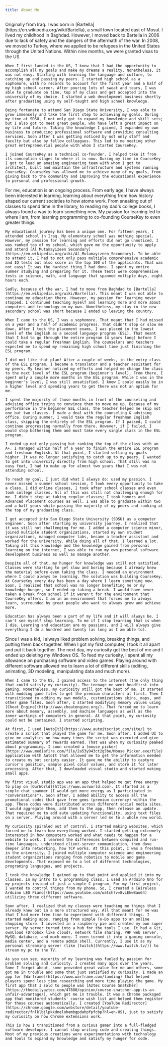 ```yaml
---
title: About Me
---
```



<Tabs queryString="section">
  <TabItem value="Summary" label="Summary" default>
    Originally from Iraq. I was born in [Bartella](https://en.wikipedia.org/wiki/Bartella), a small town located east of Mosul. I lived my childhood in Baghdad. However, I moved back to Bartella in 2006 due to lack of safety and the dangers of the aftermath of the war. In 2008, we moved to Turkey, where we applied to be refugees in the United States through the United Nations. Within nine months, we were granted visas to the US.
    
    When I first landed in the US, I knew that I had the opportunity to accomplish all my goals and make my dreams a reality. Nonetheless, it was not easy. Starting with learning the language and culture, to catching up and passing my peers. I started high school as a sophomore, with no records to account for the first year and a half of my high school career. After pouring lots of sweat and tears, I was able to graduate on time, top of my class and get accepted into the university of my choice. I started a web development business shortly after graduating using my self-taught and high school knowledge.

    Being fortunate to attend San Diego State University, I was able to grow immensely and take the first step to achieving my goals. During my time at SDSU, I not only got to expand my knowledge and skill sets; but I also got to meet great people, who have left a great impact on my life and future. Taking the knowledge I gained, I expanded my own business to producing professional software and providing consulting services. Soon after I was getting noticed by not only staff and faculty but also by fellow colleagues. This led to me meeting other great entrepreneurial people with whom I started CourseKey. 

    I joined CourseKey as a technical co-founder. I helped take it from its conception stages to where it is now. During my time in CourseKey I got to lead an amazing engineering team with whom I got to architect, built and maintain the infrastructure and systems running CourseKey. CourseKey has allowed me to achieve many of my goals, from giving back to the community and improving the educational experience to personal and professional growth.
  </TabItem>
  <TabItem value="Education" label="Education">
    For me, education is an ongoing process. From early age, I have always been interested in learning, learning about everything from how history shaped our current societies to how atoms work. From sneaking out of classes to spend time in the library, to reading my dad's college books, I always found a way to learn something new. My passion for learning led to where I am, from learning programming to co-founding CourseKey to even greater things.

    My educational journey has been a unique one. For fifteen years, I attended school in Iraq. My elementary school was nothing special. However, my passion for learning and efforts did not go unnoticed. I was ranked top of my school, which gave me the opportunity to apply and attend [Al Mutamayizeen Secondary](https://en.wikipedia.org/wiki/Al_Mutamayizeen_Secondary). To be able to attend it, I had to not only pass multiple comprehensive academic and IQ tests but also score in the top 100 of the applicants. That was not easy! It was the hardest thing I had done. I spent my entire summer studying and preparing for it. These tests were comprehensive tests in science, math, and language that spanned multiple days, eight hours each.

    Sadly, because of the war, I had to move from Baghdad to [Bartella](https://en.wikipedia.org/wiki/Bartella). This meant I was not able to continue my education there. However, my passion for learning never stopped. I continued teaching myself and learning more and more about computers and technology on my own. Nonetheless, my stay in the new secondary school was short because I ended up leaving the country.

    When I came to the US, I was a sophomore. That meant that I had missed on a year and a half of academic progress. That didn't stop or slow me down. After I took the placement exams, I was placed in the lowest level of the English as a second language program (ESL). That meant that I had to go through the entire program (4 years long) before I could take a regular freshman English. The counselors and teachers expected me to spend my remaining high school time just finishing the ESL program.

    I did not like that plan! After a couple of weeks, in the entry class of the ESL program, I became a translator and a teacher assistant for my peers. My teacher noticed my efforts and helped me change the class to the next level of the ESL program (beginner's level). From there, I spent only a couple more months in the ESL program. While I was in the beginner's level, I was still unsatisfied. I knew I could easily be in a higher level and spending years to get there was not an option for me.

    I spent the majority of those months in front of the counseling and advising office trying to convince them to move me up. Because of my performance in the beginner ESL class, the teacher helped me skip not one but two classes. I made a deal with the counseling & advising office. During summer, I would take the regular freshman English class, skipping the entirety of the ESL program. If I passed, I could continue progressing normally from there. However, if I failed, I would stop bothering them and must take every single class in the ESL program.

    I ended up not only passing but ranking the top of the class with an A+. I managed within half of a year to finish the entire ESL program and freshman English. At that point, I started setting my goals higher. It was no longer satisfying to catch up to my peers. I wanted to get into university directly from high school. That still was no easy feat, I had to make up for almost two years that I was not attending school.

    To reach my goal, I just did what I always do: used my passion. I never missed a summer school session, I took every opportunity to take a class. I did online classes, I took after school classes and even took college classes. All of this was still not challenging enough for me. I didn't stop at taking regular classes; I took honors and Advanced Placement courses as well. I was able to graduate within two and a half years while passing the majority of my peers and ranking at the top of my graduating class.

    I got accepted into San Diego State University (SDSU) as a computer engineer. Soon after starting my university journey, I realized that it was still not challenging for me. I added a computer science minor, joined multiple student organizations, started my own student organizations, managed computer labs, became a teacher assistant and worked for the university. While doing all of that, I learned a lot. Taking all this knowledge and the knowledge gained from personal learning on the internet, I was able to run my own personal software development business as well as manage another.

    Despite all of that, my hunger for knowledge was still not satisfied. Classes were starting to get slow and boring because I already knew the material before even taking the class. I needed an environment where I could always be learning. The solution was building CourseKey. At CourseKey every day has been a day where I learn something new. Soon, I realized that school was no longer benefiting me or my knowledge hunger, so I ended up taking a break. I would have never taken a break from school if it weren't for the environment that CourseKey offers. I am in an environment that forces me to always learn, surrounded by great people who want to always grow and achieve more.
            
    Education has always been a part of my life and it will always be. I can't see myself stop learning. To me if I stop learning that is when I die. Learning and education are my passions, and I will always give everything I do a hundred and twenty (as long as I am able to).
  </TabItem>
  <TabItem value="Software" label="Software Development">
    Since I was a kid, I always liked problem solving, breaking things, and putting them back together. When I got my first computer, I took it all apart and put it back together. The next day, my curiosity got the best of me and I ended up deleting my Windows OS. To feed my curiosity, I spent all my allowance on purchasing software and video games. Playing around with different software allowed me to learn a lot of different skills (editing, animating, 3D modeling, manipulating data and much more).

    When I came to the US, I gained access to the internet (the only thing that could satisfy my curiosity). The teenage me went headfirst into gaming. Nonetheless, my curiosity still got the best of me. It started with modding game files to get the premium characters at first. Then I transitioned to adding my own models, customizations skins, maps, and other game files. Soon after, I started modifying memory values using [Cheat Engine](http://www.cheatengine.org/). That forced me to learn more about memory, assembly, and machine languages as well as the inner workings of computers in general. At that point, my curiosity could not be contained. I started scripting.

    At first, I used [AutoIt3](https://www.autoitscript.com/site/) to create a script that played the game for me. Soon after, I added UI to give me analytics on how many times the script was executed and give estimated summary of rewards earned. That was when my curiosity peaked about programming. I soon created a [mouse picker](https://www.mediafire.com/file/2a53y943ct2g5be/Mouse_Picker.exe/file) application with AutoIt that allowed me to get the information needed to create my bot scripts easier. It gave me the ability to capture cursor's position, sample pixel color values, and store it for later processing. After that, I downloaded visual studio and started making small apps.

    My first visual studio app was an app that helped me get free energy to play on [OurWorld](https://www.ourworld.com). It started as a simple chat spammer (I would get more energy as I participated in "conversations"). Soon after, I added ability to access all the promotional codes that gave free gems (premium currency) within the app. These codes were distributed across different social media sites. I would aggregate them, add them to the app, then release an update. That required me to add auto updating functionality, using text files on a server. Playing around with a server led me to a whole new world.

    My curiosity spiraled out of control. I started making websites, which forced me to learn how everything worked. I started getting extremely interested in how computers worked and what needs to happen for a website to work. I learned the differences between compiled and run-time languages, understood client-server communication, then dove deeper into networking, how TCP works. At this point, I was a freshman in the university. I joined multiple computer science and engineering student organizations ranging from robotics to mobile and game developments. That exposed me to a lot of different technologies, programing languages, and projects.

    I took the knowledge I gained up to that point and applied it into my classes. In my intro to C programming class, I used an Arduino Uno for my projects instead of just a simple C program. For my first project, I wanted to control things from my phone. So, I created a [Wireless Arduino LED Piano](https://www.youtube.com/watch?v=8vLEkw8au64) utilizing three different software.

    Soon after, I realized that my classes were teaching me things that I already knew but in a more structured way. All that meant for me was that I had more free time to experiment with different things. I started making apps, ranging from simple To-Do apps to an online shopping store. I invested in a raspberry pie and created my own super server. My server turned into a hub for the tools I use. It had a Git, ownCloud (Dropbox like cloud), network file sharing, PHP web server, MySQL database, and much more. I even turned it into a gaming console, media center, and a remote admin shell. Currently, I use it as my personal streaming server (like [twitch](https://www.twitch.tv/)) to stream my pc to the TV.

    As you can see, majority of my learning was fueled by passion for problem solving and curiosity. I created many apps over the years. Some I forgot about, some provided great value for me and others, some got me in trouble and some that just satisfied my curiosity. I made an app for [Warframe](https://www.warframe.com/landing) that helped players spend less time researching and more time playing the game. My first app that I sold to people was [Aztec Course Snatcher](https://thedailyaztec.com/47880/opinion/course-snatcher-app-is-an-unfair-advantage/), which got me in trouble. It was a Chrome packaged app that monitored students' course wish list and helped them register for those courses automatically. I created [YouTube Redirector](https://chrome.google.com/webstore/detail/youtube-redirector/fnlklbjlpkkdnelohembgpdahpfpfcbp?hl=en-US), just to satisfy my curiosity on how Chrome extensions work.

    This is how I transitioned from a curious gamer into a full-fledged software developer. I cannot stop writing code and creating things. Most of my previous creations were experimentations with technology and tools to expand my knowledge and satisfy my hunger for code.
  </TabItem>
</Tabs>

